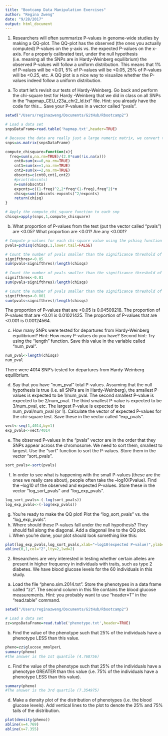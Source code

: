 ```yaml
---
title: "Bootcamp Data Manipulation Exercises"
author: "Regina Zweng"
date: "9/28/2017"
output: html_document
---
```


1. Researchers will often summarize P-values in genome-wide studies by making a QQ-plot. The QQ-plot has the observed (the ones you actually computed) P-values on the y-axis vs. the expected P-values on the x-axis. For a properly calibrated test, under the null hypothesis (i.e. meaning all the SNPs are in Hardy-Weinberg equilibrium) the observed P-values will follow a uniform distribution. This means that 1% of P-values will be <0.01, 5% of P-values will be <0.05, 25% of P-values will be <0.25, etc. A QQ plot is a nice way to visualize whether the P-values indeed follow a uniform distribution.

a. To start let’s revisit our tests of Hardy-Weinberg. Go back and perform the chi-square test for Hardy             -Weinberg that we did in class on all SNPs in the “hapmap_CEU_r23a_chr2_ld.txt” file. Hint: you already have the         code for this… Save your P-values in a vector called “pvals”.

```r
setwd("/Users/reginazweng/Documents/GitHub/Rbootcamp2")

# Load a data set
snpsDataFrame=read.table('hapmap.txt',header=TRUE)

# Because the data are really just a large numeric matrix, we convert the dataframe to a matrix:
snps=as.matrix(snpsDataFrame)

compute_chisquare=function(x){
  freq=sum(x,na.rm=TRUE)/(2.0*sum(!is.na(x)))
	cnt0=sum(x==0,na.rm=TRUE)
	cnt1=sum(x==1,na.rm=TRUE)
	cnt2=sum(x==2,na.rm=TRUE)
	obscnts=c(cnt0,cnt1,cnt2)
	#print(obscnts)
	n=sum(obscnts)
	expcnts=c((1-freq)^2,2*freq*(1-freq),freq^2)*n
	chisq=sum((obscnts-expcnts)^2/expcnts)
	return(chisq)
}

# Apply the compute_chi_square function to each snp
chisqs=apply(snps,1,compute_chisquare)
```

b. What proportion of P-values from the test (put the vector called “pvals”) are <0.05? What proportion are <0.01? Are any <0.001?

```r
# Compute p-values for each chi-square value using the pchisq function
pvals=pchisq(chisqs,1,lower.tail=FALSE)

# Count the number of pvals smaller than the significance threshold of 0.05 and divide by total number of p-values
signifthres<-0.05
sum(pvals<signifthres)/length(chisqs)
 
# Count the number of pvals smaller than the significance threshold of 0.01
signifthres<-0.01
sum(pvals<signifthres)/length(chisqs)

# Count the number of pvals smaller than the significance threshold of 0.001
signifthres<-0.001
sum(pvals<signifthres)/length(chisqs)

```

  The proportion of P-values that are <0.05 is 0.04509218.
  The proportion of P-values that are <0.01 is 0.01021425.
  The proportion of P-values that are <0.001 is 0.00124564.

c. How many SNPs were tested for departures from Hardy-Weinberg equilibrium? Hint: How many P-values do you have? Second hint: Try using the “length” function. Save this value in the variable called “num_pval”.

```r
num_pval<-length(chisqs)
num_pval
```
There were 4014 SNP's tested for departures from Hardy-Weinberg equilibrium.

d. Say that you have “num_pval” total P-values. Assuming that the null hypothesis is true (i.e. all SNPs are in Hardy-Weinberg), the smallest P-values is expected to be 1/num_pval. The second smallest P-value is expected to be 2/num_pval. The third smallest P-value is expected to be 3/num_pval, etc. The largest P-value is expected to be num_pval/num_pval (or 1). Calculate the vector of expected P-values for the chi-square test. Save these in the vector called “exp_pvals”.

```r
vect<-seq(1,4014,by=1)
exp_pvals<-vect/4014
```

e. The observed P-values in the “pvals” vector are in the order that they SNPs appear across the chromosome. We need to sort them,  smallest to largest. Use the “sort” function to sort the P-values. Store them in the vector “sort_pvals”.

```r
sort_pvals<-sort(pvals)
```

f. In order to see what is happening with the small P-values (these
are the ones we really care about), people often take the –log10(Pvalue).
Find the –log10 of the observed and expected P-values.
Store these in the vector “log_sort_pvals” and “log_exp_pvals”.

```r
log_sort_pvals<-(-log(sort_pvals))
log_exp_pvals<-(-log(exp_pvals))
```

g. You’re ready to make the QQ plot! Plot the “log_sort_pvals” vs. the “log_exp_pvals”. 
h. Where should these P-values fall under the null hypothesis? They should fall along the diagonal. Add a diagonal line to the QQ plot.
i. When you’re done, your plot should look something like this:
```r
plot(log_exp_pvals,log_sort_pvals,xlab="−log10(expected P−value)",ylab="−log10(observed P−value)")
abline(0,1,col="2",lty=2,lwd=2)
```

2. Researchers are very interested in testing whether certain alleles are present in higher frequency in individuals with traits, such as type 2 diabetes. We have blood glucose levels for the 60 individuals in this study.

a. Load the file “pheno.sim.2014.txt”. Store the phenotypes in a data frame called “zz”. The second column in this file contains the blood glucose measurements. Hint: you probably want to use “header=T” in the “read.table” command.

```r
setwd("/Users/reginazweng/Documents/GitHub/Rbootcamp2")

# Load a data set
zz=snpsDataFrame=read.table('phenotype.txt',header=TRUE)
```

b. Find the value of the phenotype such that 25% of the individuals have a phenotype LESS than this value.
```r
pheno=zz$glucose_mmolperL
summary(pheno)
#the answer is the 1st quantile (4.768756)
```

c. Find the value of the phenotype such that 25% of the individuals have a phenotype GREATER than this value (i.e. 75% of the individuals have a phenotype LESS than this value). 
```r
summary(pheno)
#The answer is the 3rd quartile (7.354975)
```

d. Make a density plot of the distribution of phenotypes (i.e. the blood glucose levels). Add vertical lines to the plot to denote the 25% and 75% tails of the distribution.
```r
plot(density(pheno))
abline(v=4.769)
abline(v=7.355)
```